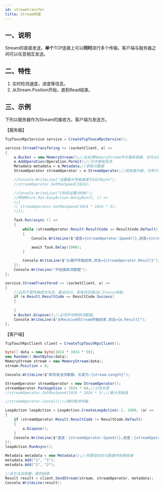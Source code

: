 ```yaml
---
id: streamtransfer
title: Stream传输
---
```



## 一、说明

Stream的直接发送，**单个**TCP连接上可以**同时**进行多个传输。客户端与服务器之间可以任意相互发送。

<a name="CtYNg"></a>

## 二、特性

1. 实时检测速度，进度等信息。
2. 从Stream.Position开始，直到Read结束。

<a name="BxGNl"></a>

## 三、示例

下列以服务器作为Stream的接收方。客户端为发送方。

【服务器】

```csharp
TcpTouceRpcService service = CreateTcpTouceRpcService();

service.StreamTransfering += (socketClient, e) =>
{
    e.Bucket = new MemoryStream();//此处用MemoryStream作为接收容器，也可以使用FileStream。
    e.AddOperation(Operation.Permit);//允许接收该流
    Metadata metadata = e.Metadata;//获取元数据
    StreamOperator streamOperator = e.StreamOperator;//获取操作器，可用于取消任务，获取进度等。

    //Console.WriteLine("设置最大传输速度为1024byte");
    //streamOperator.SetMaxSpeed(1024);

    //Console.WriteLine("5秒后设置为5Mb");
    //RRQMCore.Run.EasyAction.DelayRun(5, () =>
    //{
    // streamOperator.SetMaxSpeed(1024 * 1024 * 5);
    //});

    Task.Run(async () =>
    {
        while (streamOperator.Result.ResultCode == ResultCode.Default)
        {
            Console.WriteLine($"速度={streamOperator.Speed()},进度={streamOperator.Progress}");

            await Task.Delay(1000);
        }

        Console.WriteLine($"从循环传输结束,状态={streamOperator.Result}");
    });
    Console.WriteLine("开始接收流数据");
};

service.StreamTransfered += (socketClient, e) =>
{
    //此处不管传输成功与否，都会执行，具体状态通过e.Status判断。
    if (e.Result.ResultCode == ResultCode.Success)
    {
       
    }
    e.Bucket.Dispose();//必须手动释放流数据。
    Console.WriteLine($"从ReceivedStream传输结束,状态={e.Result}");
};

```

【客户端】

```csharp
TcpTouchRpcClient client = CreateTcpTouchRpcClient();

byte[] data = new byte[1024 * 1024 * 50];
new Random().NextBytes(data);
MemoryStream stream = new MemoryStream(data);
stream.Position = 0;

Console.WriteLine($"即将发送流数据，长度为:{stream.Length}");

StreamOperator streamOperator = new StreamOperator();
streamOperator.PackageSize = 1024 * 64;//分包长度
//streamOperator.SetMaxSpeed(1024 * 1024 * 5);//最大传输值

//streamOperator.Cancel();//随时取消传输

LoopAction loopAction = LoopAction.CreateLoopAction(-1, 1000, (a) =>
{
    if (streamOperator.Result.ResultCode != ResultCode.Default)
    {
        a.Dispose();
    }
    Console.WriteLine($"速度：{streamOperator.Speed()},进度：{streamOperator.Progress}");
});
loopAction.RunAsync();

Metadata metadata = new Metadata();//将键值对的元数据传到接收端
metadata.Add("1", "1");
metadata.Add("2", "2");

//该方法会阻塞，直到结束
Result result = client.SendStream(stream, streamOperator, metadata);
Console.WriteLine(result);

```
